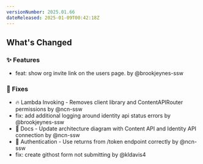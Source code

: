 ```yaml
---
versionNumber: 2025.01.66
dateReleased: 2025-01-09T00:42:18Z
---
```


## What's Changed
### ✨ Features
* feat: show org invite link on the users page. by @brookjeynes-ssw

### 🔧 Fixes
* 🔥 Lambda Invoking - Removes client library and ContentAPIRouter permissions by @ncn-ssw
* fix: add additional logging around identity api status errors by @brookjeynes-ssw
* 📝 Docs - Update architecture diagram with Content API and Identity API connection by @ncn-ssw
* 🛂 Authentication - Use returns from /token endpoint correctly by @ncn-ssw
* fix: create githost form not submitting by @kldavis4

